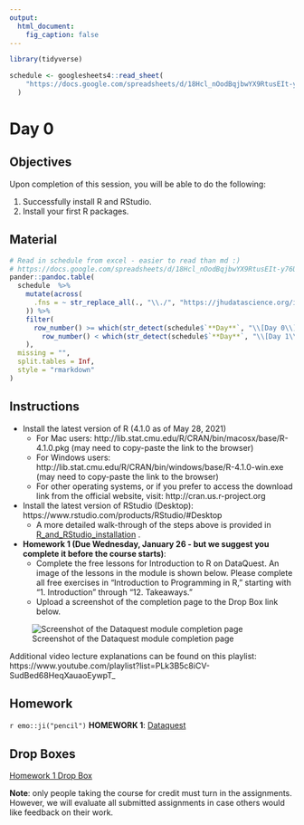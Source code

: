 ```yaml
---
output:
  html_document:
    fig_caption: false
---
```


```r
library(tidyverse)

schedule <- googlesheets4::read_sheet(
    "https://docs.google.com/spreadsheets/d/18Hcl_nOodBqjbwYX9RtusEIt-y76Uf3ZaATvwl5mPlI/edit?usp=sharing"
  )
```

# Day 0

## Objectives

Upon completion of this session, you will be able to do the following:

1. Successfully install R and RStudio.
2. Install your first R packages.

## Material

```r
# Read in schedule from excel - easier to read than md :)
# https://docs.google.com/spreadsheets/d/18Hcl_nOodBqjbwYX9RtusEIt-y76Uf3ZaATvwl5mPlI/edit?usp=sharing
pander::pandoc.table(
  schedule  %>%
    mutate(across(
      .fns = ~ str_replace_all(., "\\./", "https://jhudatascience.org/intro_to_r/")
    )) %>%
    filter(
      row_number() >= which(str_detect(schedule$`**Day**`, "\\[Day 0\\]")) &
        row_number() < which(str_detect(schedule$`**Day**`, "\\[Day 1\\]")) - 1
    ),
  missing = "",
  split.tables = Inf,
  style = "rmarkdown"
)
``` 


## Instructions

- Install the latest version of R (4.1.0 as of May 28, 2021)
  - For Mac users: http://lib.stat.cmu.edu/R/CRAN/bin/macosx/base/R-4.1.0.pkg (may need to copy-paste the link to the browser)
  - For Windows users: http://lib.stat.cmu.edu/R/CRAN/bin/windows/base/R-4.1.0-win.exe (may need to copy-paste the link to the browser)
  - For other operating systems, or if you prefer to access the download link from the official website, visit: http://cran.us.r-project.org

- Install the latest version of RStudio (Desktop): https://www.rstudio.com/products/RStudio/#Desktop
  - A more detailed walk-through of the steps above is provided in [R_and_RStudio_installation](../../resources/R_and_RStudio_installation.html)    .

- **Homework 1 (Due Wednesday, January 26 - but we suggest you complete it before the course starts)**: 
  - Complete the free lessons for Introduction to R on DataQuest. An image of the lessons in the module is shown below. Please complete all free exercises in "Introduction to Programming in R," starting with "1. Introduction" through "12. Takeaways."
  - Upload a screenshot of the completion page to the Drop Box link below.
    
![Screenshot of the Dataquest module completion page](../../images/dataquest.jpg)    
    
Additional video lecture explanations can be found on this playlist: https://www.youtube.com/playlist?list=PLk3B5c8iCV-SudBed68HeqXauaoEywpT_


## Homework

`r emo::ji("pencil")` **HOMEWORK 1**: [Dataquest](https://app.dataquest.io/login?target-url=%2Fm%2F499%2Fintroduction-to-programming-in-r) 


## Drop Boxes

[Homework 1 Drop Box](fix this link)

**Note**: only people taking the course for credit must turn in the assignments. However, we will evaluate all submitted assignments in case others would like feedback on their work.

